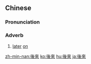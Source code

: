 {{also|后来}}
==Chinese==
{{zh-forms|s=后来}}

===Pronunciation===
{{zh-pron
|m=hòulái
|c=hau6 loi4
|h=pfs=heu-lòi
|mn=āu-lâi/āu--lâi
|mn-t=ao6 lai5
|cat=adv
}}

===Adverb===
{{zh-adv}}

# [[later]] [[on]]

{{zh-cat|Elementary}}

[[zh-min-nan:後來]]
[[ko:後來]]
[[hu:後來]]
[[ja:後來]]